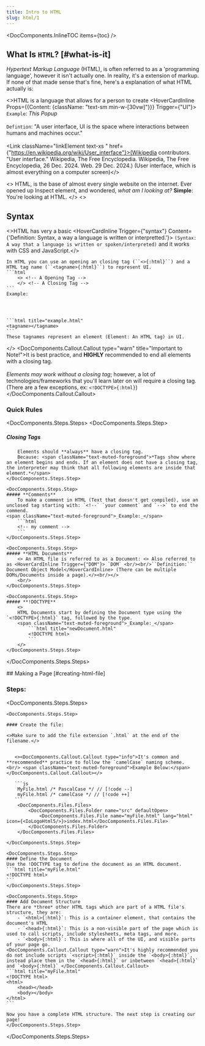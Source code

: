 ```yaml
---
title: Intro to HTML
slug: html/1
---
```


<DocComponents.InlineTOC items={toc} />

## What Is ``HTML``? <span className="inline-flex align-middle"><IoLogoHtml5 className="mdx_Icon" /></span> [#what-is-it]

<span className="text-muted-foreground">_Hypertext Markup Language_</span> (HTML), is often referred to as a 'programming language', however it isn't actually one. In reality, it's a extension of markup. 
If none of that made sense that's fine, here's a explanation of what HTML actually is:

<>HTML is a language that allows for a person to create <HoverCardInline Props={{Content: {className: "text-sm min-w-[30vw]"}}} Trigger={"UI"}>
``Example``: _This Popup_ <br/><br/> ``Defintion``: "A user interface, UI is the space where interactions between humans and machines occur."  <br/><br/> <Link className="linkElement text-xs " href={"https://en.wikipedia.org/wiki/User_interface"}>(Wikipedia contributors. "User interface." Wikipedia, The Free Encyclopedia. Wikipedia, The Free Encyclopedia, 26 Dec. 2024. Web. 29 Dec. 2024.)</Link>
</HoverCardInline> (User interface, which is almost everything on a computer screen)</> 

<>
    HTML, is the base of almost every single website on the internet. Ever opened up Inspect element, and wondered, *what am I looking at?*
    **Simple**: You're looking at HTML.
</> 
<> 

 ## Syntax 
 <>HTML has very a basic <HoverCardInline Trigger={"syntax"} Content={'Definition: Syntax, a way a language is written or interpretted.'}></HoverCardInline> ``(Syntax: A way that a language is written or spoken/interpreted)`` and it works with CSS and JavaScript.</>

    In HTML you can use an opening an closing tag (``<>{:html}``) and a HTML tag name (``<tagname>{:html}``) to represent UI.
    ```html
        <> <!-- A Opening Tag -->
        </> <!-- A Closing Tag -->
    ```
    Example:

    
 

    ```html title="example.html"
    <tagname></tagname>
    ```
    These tagnames represent an element (Element: An HTML tag) in UI.
</>
<DocComponents.Callout.Callout type="warn" title="Important to Note!">It is best practice, and **HIGHLY** recommended to end all elements with a closing tag.  <br/><br/> *Elements may work without a closing tag*; however, a lot of technologies/frameworks that you'll learn later on will require a closing tag. (There are a few exceptions, ex: `<!DOCTYPE>{:html}`)</DocComponents.Callout.Callout>

### Quick Rules

<DocComponents.Steps.Steps>
   <DocComponents.Steps.Step>
   ##### **Closing Tags**
        Elements should **always** have a closing tag.
        Because: <span className="text-muted-foreground">*Tags show where an element begins and ends. If an element does not have a closing tag, the interpreter may think that all following elements are inside that element.*</span>
    </DocComponents.Steps.Step>
    
    <DocComponents.Steps.Step>
    ##### **Comments**
        To make a comment in HTML (Text that doesn't get compiled), use an unclosed tag starting with: `<!--` `your comment` and `-->` to end the commend.
    <span className="text-muted-foreground">_Example:_</span> 
        ```html 
        <!-- my comment -->
        ```
    </DocComponents.Steps.Step>

    <DocComponents.Steps.Step>
    ##### **HTML Documents**
        <> An HTML file is referred to as a Document: <> Also referred to as <HoverCardInline Trigger={"DOM"}> `DOM` <br/><br/>``Definition:`` Document Object Model</HoverCardInline> (There can be multiple DOMs/Documents inside a page).</><br/></>
        <br/>
    </DocComponents.Steps.Step>

    <DocComponents.Steps.Step>
    ##### **!DOCTYPE**
        <>
        HTML Documents start by defining the Document type using the `<!DOCTYPE>{:html}` tag, followed by the type. 
        <span className="text-muted-foreground">_Example:_</span> 
            ```html title="newDocument.html"
            <!DOCTYPE html>
            ```
        </>
    </DocComponents.Steps.Step>
</DocComponents.Steps.Steps>

<FullPageSeparator />
## Making a Page [#creating-html-file]

### Steps:

<DocComponents.Steps.Steps>

    <DocComponents.Steps.Step> 
        
    #### Create the file: 
    
    <>Make sure to add the file extension `.html` at the end of the filename.</>
        
       
       <><DocComponents.Callout.Callout type="info">It's common and **recommended** practice to follow the `camelCase` naming scheme. <br/> <span className="text-muted-foreground">Example Below:</span></DocComponents.Callout.Callout></>
       
       ```js
        MyFile.html /* PascalCase */ // [!code --]
        myFile.html /* camelCase */ // [!code ++]
       ```
        <DocComponents.Files.Files>
            <DocComponents.Files.Folder name="src" defaultOpen>
                <DocComponents.Files.File name="myFile.html" lang="html" icon={<IoLogoHtml5/>}>index.html</DocComponents.Files.File>
            </DocComponents.Files.Folder>
        </DocComponents.Files.Files>
        
    </DocComponents.Steps.Step>

    <DocComponents.Steps.Step> 
    #### Define the Document
    Use the !DOCTYPE tag to define the document as an HTML document.
    ```html title="myFile.html"
    <!DOCTYPE html>
    ```
    </DocComponents.Steps.Step>

    <DocComponents.Steps.Step> 
    #### Add Document Structure
    There are *three* other HTML tags which are part of a HTML file's structure, they are:
        - `<html>{:html}`: This is a container element, that contains the document's HTML
        - `<head>{:html}`: This is a non-visible part of the page which is used to call scripts, include stylesheets, meta tags, and more.
        - `<body>{:html}`: This is where all of the UI, and visible parts of your page go.
    <DocComponents.Callout.Callout type="warn">It's highly recommended you do not include scripts `<script>{:html}` inside the `<body>{:html}`, instead place them in the `<head>{:html}` or inbetween `<head>{:html}` and `<body>{:html}` </DocComponents.Callout.Callout>
    ```html title="myFile.html"
    <!DOCTYPE html>
    <html>
        <head></head>
        <body></body>
    </html>
    ```

    Now you have a complete HTML structure. The next step is creating our page!
    </DocComponents.Steps.Step>

</DocComponents.Steps.Steps>


<FullPageSeparator />

